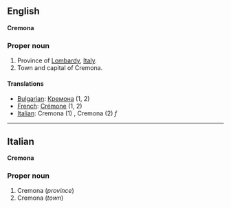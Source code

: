 ==English==
'''Cremona'''

===Proper noun===

#Province of [[Lombardy]], [[Italy]].
#Town and capital of Cremona.

====Translations====

*[[Bulgarian]]: [[Кремона]] (1, 2)
*[[French]]: [[Crémone]] (1, 2)
*[[Italian]]: Cremona (1) '' '', Cremona (2) ''f''

----

==Italian==
'''Cremona'''

===Proper noun===

#Cremona (''province'')
#Cremona (''town'')